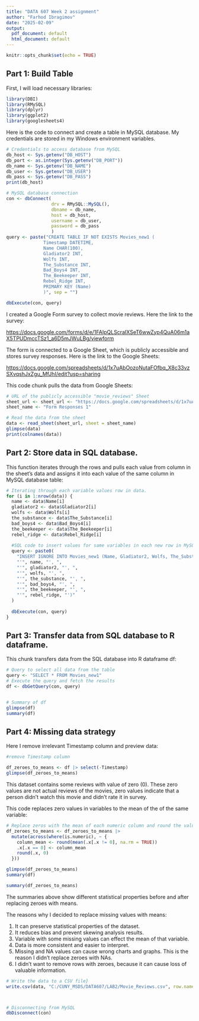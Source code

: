 ```yaml
---
title: "DATA 607 Week 2 assignment"
author: "Farhod Ibragimov"
date: "2025-02-09"
output:
  pdf_document: default
  html_document: default
---
```


```r
knitr::opts_chunk$set(echo = TRUE)
```

## Part 1: Build Table

First, I will load necessary libraries:


```r
library(DBI)
library(RMySQL)
library(dplyr)
library(ggplot2)
library(googlesheets4)
```


Here is the code to connect and create a table in MySQL database. My credentials are stored in my Windows environment variables.


```r
# Credentials to access database from MySQL
db_host <- Sys.getenv("DB_HOST")
db_port <- as.integer(Sys.getenv("DB_PORT"))
db_name <- Sys.getenv("DB_NAME")
db_user <- Sys.getenv("DB_USER")
db_pass <- Sys.getenv("DB_PASS")
print(db_host)

# MySQL database connection
con <- dbConnect(
                 drv = RMySQL::MySQL(), 
                 dbname = db_name, 
                 host = db_host,
                 username = db_user,
                 password = db_pass
                 )
query <- paste("CREATE TABLE IF NOT EXISTS Movies_new1 (
              Timestamp DATETIME,
              Name CHAR(100),
              Gladiator2 INT,
              Wolfs INT,
              The_Substance INT,
              Bad_Boys4 INT,
              The_Beekeeper INT,
              Rebel_Ridge INT,
              PRIMARY KEY (Name)
              )", sep = "")

dbExecute(con, query)
```

I created a Google Form survey to collect movie reviews. Here the link to the survey:

<https://docs.google.com/forms/d/e/1FAIpQLScraIXSeT6wwZyp4QuA06m1aX5TPUDmccTSz1_a6D5mJWuLBg/viewform>

The form is connected to a Google Sheet, which is publicly accessible and stores survey responses. Here is the link to the Google Sheets:

<https://docs.google.com/spreadsheets/d/1x7uAbOozoNutaFOfbq_X8c33vzSXvqshJxZgu_MfJhI/edit?usp=sharing>

This code chunk pulls the data from Google Sheets:


```r

# URL of the publicly accessible "movie_reviews" Sheet
sheet_url <- sheet_url <- "https://docs.google.com/spreadsheets/d/1x7uAbOozoNutaFOfbq_X8c33vzSXvqshJxZgu_MfJhI/edit?usp=sharing"
sheet_name <- "Form Responses 1"

# Read the data from the sheet
data <- read_sheet(sheet_url, sheet = sheet_name)
glimpse(data)
print(colnames(data)) 
```

## Part 2: Store data in SQL database.

This function iterates through the rows and pulls each value from column in the sheet's data and assigns it into each value of the same column in MySQL database table:


```r

# Iterating through each variable values row in data.
for (i in 1:nrow(data)) {
  name <- data$Name[i]
  gladiator2 <- data$Gladiator2[i]
  wolfs <- data$Wolfs[i]
  the_substance <- data$The_Substance[i]
  bad_boys4 <- data$Bad_Boys4[i]
  the_beekeeper <- data$The_Beekeeper[i]
  rebel_ridge <- data$Rebel_Ridge[i]
  
  #SQL code to insert values for same variables in each new row in MySQL database
  query <- paste0(
    "INSERT IGNORE INTO Movies_new1 (Name, Gladiator2, Wolfs, The_Substance, Bad_Boys4, The_Beekeeper, Rebel_Ridge) VALUES (",
    "'", name, "', ",
    "'", gladiator2, "', ",
    "'", wolfs, "', ",
    "'", the_substance, "', ",
    "'", bad_boys4, "', ",
    "'", the_beekeeper, "', ",
    "'", rebel_ridge, "')"
  )
  
  dbExecute(con, query)
}
```



## Part 3: Transfer data from SQL database to R dataframe.

This chunk transfers data from the SQL database into R dataframe df:


```r

# Query to select all data from the table
query <- "SELECT * FROM Movies_new1"
# Execute the query and fetch the results
df <- dbGetQuery(con, query)


# Summary of df
glimpse(df)
summary(df)
```


## Part 4: Missing data strategy

Here I remove irrelevant Timestamp column and preview data:


```r
#remove Timestamp column

df_zeroes_to_means <- df |> select(-Timestamp)
glimpse(df_zeroes_to_means)

```


This dataset contains some reviews with value of zero (0). These zero values are not actual reviews of the movies, zero values indicate that a person didn't watch this movie and didn't rate it in survey.

This code replaces zero values in variables to the mean of the of the same variable:


```r
# Replace zeros with the mean of each numeric column and round the values
df_zeroes_to_means <- df_zeroes_to_means |>
  mutate(across(where(is.numeric), ~ {
    column_mean <- round(mean(.x[.x != 0], na.rm = TRUE))
    .x[.x == 0] <- column_mean
    round(.x, 0)
  }))

glimpse(df_zeroes_to_means)
summary(df)
```

```r
summary(df_zeroes_to_means)
```


The summaries above show different statistical properties before and after replacing zeroes with means.


The reasons why I decided to replace missing values with means:

1.  It can preserve statistical properties of the dataset.
2.  It reduces bias and prevent skewing analysis results.
3.  Variable with some missing values can effect the mean of that variable.
4.  Data is more consistent and easier to interpret.
5.  Missing and NA values can cause wrong charts and graphs. This is the reason I didn't replace zeroes with NAs.
6.  I didn't want to remove rows with zeroes, because it can cause loss of valuable information.



```r
# Write the data to a CSV file}
write.csv(data, "C:/CUNY_MSDS/DATA607/LAB2/Movie_Reviews.csv", row.names = FALSE)



# Disconnecting from MySQL
dbDisconnect(con)
```
